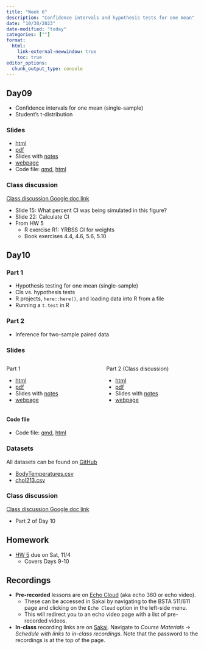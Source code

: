 ```yaml
---
title: "Week 6"
description: "Confidence intervals and hypothesis tests for one mean"
date: "10/30/2023"
date-modified: "today"
categories: [""]
format: 
  html:
    link-external-newwindow: true
    toc: true
editor_options: 
  chunk_output_type: console
---
```



## Day09 

* Confidence intervals for one mean (single-sample)
* Student's t-distribution

### Slides

* [html](../slides/Day09_bsta511.qmd)
* [pdf](https://drive.google.com/file/d/1JTvblZDbEDiS3loc1BeM7QJaxz7dgpQl/view?usp=sharing)
* Slides with [notes](https://drive.google.com/file/d/1JVa-L-Er4vKVEy0q_NbDvR8kYqzL14ww/view?usp=sharing)
* [webpage](../slides_md/Day09_bsta511_md.qmd)
* Code file: [qmd](https://github.com/niederhausen/BSTA_511_F23/blob/main/slides_code/Day09_bsta511_code.qmd), [html](../slides_code/Day09_bsta511_code.qmd)


### Class discussion

[Class discussion Google doc link](https://docs.google.com/document/d/1m_sOZWZHlnL89N60RyfdFG6wphcEpofLevd2kMc1wYc/edit?usp=sharing)

* Slide 15: What percent CI was being simulated in this figure?
* Slide 22: Calculate CI
* From HW 5
    * R exercise R1: YRBSS CI for weights
    * Book exercises 4.4, 4.6, 5.6, 5.10


## Day10    

### Part 1

* Hypothesis testing for one mean (single-sample)
* CIs vs. hypothesis tests
* R projects, `here::here()`, and loading data into R from a file
* Running a `t.test` in R 

### Part 2

* Inference for two-sample paired data

### Slides

::: columns
::: {.column width="50%"}

Part 1

* [html](../slides/Day10_part1_bsta511.qmd)
* [pdf]()
* Slides with [notes]()
* [webpage](../slides_md/Day10_part1_bsta511_md.qmd)

:::
::: {.column width="50%"}
Part 2 (Class discussion)

* [html](../slides/Day10_part2_bsta511.qmd)
* [pdf]()
* Slides with [notes]()
* [webpage](../slides_md/Day10_part2_bsta511_md.qmd)
:::
:::

#### Code file

* Code file: [qmd](https://github.com/niederhausen/BSTA_511_F23/blob/main/slides_code/Day10_bsta511_code.qmd), [html](../slides_code/Day10_bsta511_code.qmd)

### Datasets

All datasets can be found on [GitHub](https://github.com/niederhausen/BSTA_511_F23/tree/main/data)

* [BodyTemperatures.csv](/data/BodyTemperatures.csv)
* [chol213.csv](/data/chol213.csv)

### Class discussion

[Class discussion Google doc link](https://docs.google.com/document/d/1m_sOZWZHlnL89N60RyfdFG6wphcEpofLevd2kMc1wYc/edit?usp=sharing)

* Part 2 of Day 10

## Homework

* [HW 5](../homework/HW_5_F23_bsta511.qmd) due on Sat, 11/4
    * Covers Days 9-10



## Recordings

* __Pre-recorded__ lessons are on [Echo Cloud](https://echo360.org/section/4a58d645-5753-4e4f-b962-f8825f59baba/home) (aka echo 360 or echo video).
    * These can be accessed in Sakai by navigating to the BSTA 511/611 page and clicking on the `Echo Cloud` option in the left-side menu. 
    * This will redirect you to an echo video page with a list of pre-recorded videos.
* __In-class__ recording links are on [Sakai](https://sakai.ohsu.edu/portal/site/BSTA-511-1-AA-F23/tool/1f70eae0-e36a-4052-9247-69c6917e6b73/). Navigate to _Course Materials_ -> _Schedule with links to in-class recordings_. Note that the password to the recordings is at the top of the page.  
